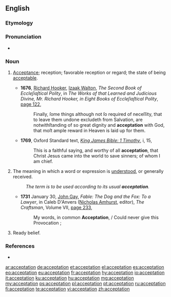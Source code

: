 ==English==

===Etymology===
{{suffix|accept|ation}}

===Pronunciation===
* {{IPA|/ˌæk.sɛp.ˈteɪ.ʃən/}}
*: {{rhymes|eɪʃən}}

===Noun===
{{en-noun}}

# {{context|obsolete|lang=en}} [[acceptance|Acceptance]]; reception; favorable reception or regard; the state of being [[acceptable]].
#* '''1676''', [[w:Richard Hooker|Richard Hooker]], [[w:Izaak Walton|Izaak Walton]], ''The Second Book of Eccleſiaſtical Polity'', in ''The Works of that Learned and Judicious Divine, Mr. Richard Hooker, in Eight Books of Eccleſiaſtical Polity'', [http://books.google.com/books?id=fiRWAAAAYAAJ&pg=PA122&dq=%22are+notwithstanding+of+so+great+dignity+and+acceptation+with+God%22+-intitle:%22%22&hl=en&ei=KOynTtrBI66ViQf4z7iqDg&sa=X&oi=book_result&ct=result&resnum=4&ved=0CD4Q6AEwAw#v=onepage&q=%22are%20notwithstanding%20of%20so%20great%20dignity%20and%20acceptation%20with%20God%22%20-intitle%3A%22%22&f=false page 122],
#*: Finally, ſome things although not ſo required of neceſſity, that to leave them undone excludeth from Salvation, are notwithſtanding of so great dignity and '''acceptation''' with God, that moſt ample reward in Heaven is laid up for them.
#* '''1769''', Oxford Standard text, ''[[s:Bible (King James)/1 Timothy|King James Bible: 1 Timothy]]'', i, 15,
#*: This is a faithful saying, and worthy of all '''acceptation''', that Christ Jesus came into the world to save sinners; of whom I am chief.
# The meaning in which a word or expression is [[understood]], or generally received.
#: ''The term is to be used according to its usual '''acceptation'''.''
#* '''1731''' January 30, [[w:John Gay|John Gay]], ''Fable: The Dog and the Fox: To a Lawyer'', in Caleb D'Anvers ([[w:Nicholas Amhurst|Nicholas Amhurst]], editor), ''The Craftsman'', Volume VII, [http://books.google.com/books?id=ODAJAAAAQAAJ&pg=PA233&dq=%22My+words,+in+common+%27%27%27acceptation%27%27%27,+Could+never+give+this+provocation%22+-intitle:%22%22&hl=en&ei=ufSnTo7WFqm6iQf7x-CnDg&sa=X&oi=book_result&ct=result&resnum=8&ved=0CE4Q6AEwBw#v=onepage&q=%22My%20words%2C%20in%20common%20%27%27%27acceptation%27%27%27%2C%20Could%20never%20give%20this%20provocation%22%20-intitle%3A%22%22&f=false page 233],
#*: My words, in common '''Acceptation''', / Could never give this Provocation ;
# Ready belief.

===References===
* {{R:Webster 1913}}

[[ar:acceptation]]
[[de:acceptation]]
[[et:acceptation]]
[[el:acceptation]]
[[es:acceptation]]
[[eo:acceptation]]
[[eu:acceptation]]
[[fr:acceptation]]
[[hy:acceptation]]
[[io:acceptation]]
[[it:acceptation]]
[[ku:acceptation]]
[[hu:acceptation]]
[[mg:acceptation]]
[[my:acceptation]]
[[ps:acceptation]]
[[pl:acceptation]]
[[pt:acceptation]]
[[ru:acceptation]]
[[fi:acceptation]]
[[te:acceptation]]
[[vi:acceptation]]
[[zh:acceptation]]
